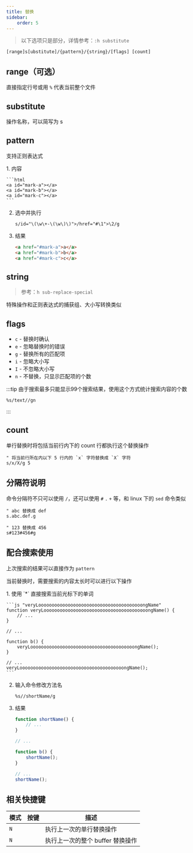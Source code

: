 ```yaml
---
title: 替换
sidebar:
    order: 5
---
```



> 以下选项只是部分，详情参考：`:h substitute`

```vimscript "[range]" "s[ubstitute]" "{pattern}" "{string}" "[flags]" "[count]"
[range]s[ubstitute]/{pattern}/{string}/[flags] [count]
```

## range（可选）

直接指定行号或用 `%` 代表当前整个文件

## substitute

操作名称，可以简写为 s

## pattern

支持正则表达式

<Steps>
1. 内容

    ```html
    <a id="mark-a"></a>
    <a id="mark-b"></a>
    <a id="mark-c"></a>
    ```

2. 选中并执行

    ```vimscript
    s/id="\(\w\+-\(\w\)\)">/href="#\1">\2/g
    ```

3. 结果

    ```html /href="#mark-[a-z]">[a-z]/
    <a href="#mark-a">a</a>
    <a href="#mark-b">b</a>
    <a href="#mark-c">c</a>
    ```

</Steps>

## string

> 参考：`h sub-replace-special`

特殊操作和正则表达式的捕获组、大小写转换类似

## flags

- `c` - 替换时确认
- `e` - 忽略替换时的错误
- `g` - 替换所有的匹配项
- `i` - 忽略大小写
- `I` - 不忽略大小写
- `n` - 不替换，只显示匹配项的个数

:::tip
由于搜索最多只能显示99个搜索结果，使用这个方式统计搜索内容的个数

```vimscript
%s/text//gn
```

:::

## count

单行替换时将包括当前行内下的 count 行都执行这个替换操作

```vimscript
" 将当前行所在内以下 5 行内的 `x` 字符替换成 `X` 字符
s/x/X/g 5
```

## 分隔符说明

命令分隔符不只可以使用 `/`，还可以使用 `#` `.` `+` 等，和 linux 下的 `sed` 命令类似

```vimscript
" abc 替换成 def
s.abc.def.g

" 123 替换成 456
s#123#456#g
```

## 配合搜索使用

上次搜索的结果可以直接作为 `pattern`

当前替换时，需要搜索的内容太长时可以进行以下操作

<Steps>
1. 使用 `*` 直接搜索当前光标下的单词

    ```js "veryLooooooooooooooooooooooooooooooooooooooongName"
    function veryLooooooooooooooooooooooooooooooooooooooongName() {
        // ...
    }

    // ...

    function b() {
        veryLooooooooooooooooooooooooooooooooooooooongName();
    }

    // ...
    veryLooooooooooooooooooooooooooooooooooooooongName();
    ```

2. 输入命令修改方法名

    ```vimscript
    %s//shortName/g
    ```

3. 结果

    ```js "shortName"
    function shortName() {
        // ...
    }

    // ...

    function b() {
        shortName();
    }

    // ...
    shortName();
    ```

</Steps>

## 相关快捷键

| 模式 | 按键               | 描述                             |
| ---- | ------------------ | -------------------------------- |
| `N`  | <Kbd linux="&"/>   | 执行上一次的单行替换操作         |
| `N`  | <Kbd linux="g+&"/> | 执行上一次的整个 buffer 替换操作 |

